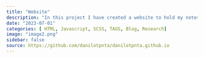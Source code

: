 ```yaml
---
title: "Website"
description: "In this project I have created a website to hold my notes, show my projects, share my contact details. If you are interested in the project make sure to click on the source icon to take a look at the complete source. Cheers "
date: "2023-07-01"
categories: [ HTML, Javascript, SCSS, TAGS, Blog, Research]
image: "image2.png"
sidebar: false
source: https://github.com/danilotpnta/danilotpnta.github.io
---
```








